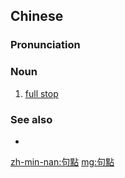 {{also|句点}}
==Chinese==
{{zh-forms|s=句点}}

===Pronunciation===
{{zh-pron
|m=jùdiǎn
|c=geoi3 dim2
|mn=kù-tiám
|cat=n
}}

===Noun===
{{zh-noun}}

# [[full stop]] {{gloss|in European languages}}

===See also===
* {{zh-l|句號}}

{{zh-cat|Punctuation marks}}

[[zh-min-nan:句點]]
[[mg:句點]]